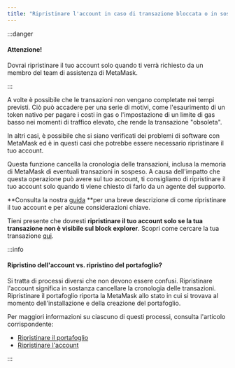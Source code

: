 ```yaml
---
title: "Ripristinare l'account in caso di transazione bloccata o in sospeso"
---
```


:::danger

#### Attenzione!

Dovrai ripristinare il tuo account solo quando ti verrà richiesto da un membro del team di assistenza di MetaMask.

:::

A volte è possibile che le transazioni non vengano completate nei tempi previsti. Ciò può accadere per una serie di motivi, come l'esaurimento di un token nativo per pagare i costi in gas o l'impostazione di un limite di gas basso nei momenti di traffico elevato, che rende la transazione "obsoleta".

In altri casi, è possibile che si siano verificati dei problemi di software con MetaMask ed è in questi casi che potrebbe essere necessario ripristinare il tuo account.

Questa funzione cancella la cronologia delle transazioni, inclusa la memoria di MetaMask di eventuali transazioni in sospeso. A causa dell'impatto che questa operazione può avere sul tuo account, ti consigliamo di ripristinare il tuo account solo quando ti viene chiesto di farlo da un agente del supporto.

**Consulta la nostra [guida](/managing-my-wallet/resetting-deleting-and-restoring/how-to-clear-your-account-activity-reset-account) **per una breve descrizione di come ripristinare il tuo account e per alcune considerazioni chiave.

Tieni presente che dovresti **ripristinare il tuo account solo se la tua transazione non è visibile sul block explorer**. Scopri come cercare la tua transazione [qui](/managing-my-wallet/how-to-check-my-wallet-activity-on-the-blockchain-explorer).

:::info

#### Ripristino dell'account vs. ripristino del portafoglio?

Si tratta di processi diversi che non devono essere confusi. Ripristinare l'account significa in sostanza cancellare la cronologia delle transazioni. Ripristinare il portafoglio riporta la MetaMask allo stato in cui si trovava al momento dell'installazione e della creazione del portafoglio.

Per maggiori informazioni su ciascuno di questi processi, consulta l'articolo corrispondente:

- [Ripristinare il portafoglio](/managing-my-wallet/resetting-deleting-and-restoring/how-to-reset-your-wallet)
- [Ripristinare l'account](/managing-my-wallet/resetting-deleting-and-restoring/how-to-clear-your-account-activity-reset-account)

:::
